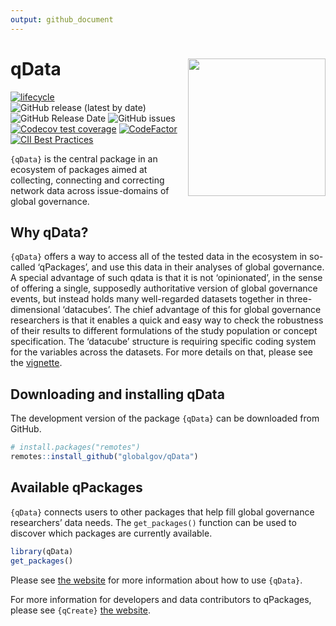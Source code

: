 ```yaml
---
output: github_document
---
```

# qData <img src="man/figures/qdata_hexlogo.png" align="right" width="220"/>

<!-- badges: start -->
[![lifecycle](https://img.shields.io/badge/lifecycle-experimental-orange.svg)](https://www.tidyverse.org/lifecycle/#experimental)
![GitHub release (latest by date)](https://img.shields.io/github/v/release/globalgov/qData)
![GitHub Release Date](https://img.shields.io/github/release-date/globalgov/qData)
![GitHub issues](https://img.shields.io/github/issues-raw/globalgov/qData)
<!-- [![HitCount](http://hits.dwyl.com/globalgov/qData.svg)](http://hits.dwyl.com/globalgov/qData) -->
[![Codecov test coverage](https://codecov.io/gh/globalgov/qData/branch/main/graph/badge.svg)](https://codecov.io/gh/globalgov/qData?branch=main)
[![CodeFactor](https://www.codefactor.io/repository/github/globalgov/qdata/badge)](https://www.codefactor.io/repository/github/globalgov/qdata)
[![CII Best Practices](https://bestpractices.coreinfrastructure.org/projects/4562/badge)](https://bestpractices.coreinfrastructure.org/projects/4562)
<!-- ![GitHub All Releases](https://img.shields.io/github/downloads/jhollway/roctopus/total) -->
<!-- badges: end -->

`{qData}` is the central package in an ecosystem of packages aimed at collecting, connecting and correcting network data across issue-domains of global governance.

## Why qData?

`{qData}` offers a way to access all of the tested data in the ecosystem in so-called 'qPackages',
and use this data in their analyses of global governance.
A special advantage of such qdata is that it is not 'opinionated',
in the sense of offering a single, supposedly authoritative version of global governance events,
but instead holds many well-regarded datasets together in three-dimensional 'datacubes'.
The chief advantage of this for global governance researchers is that it enables
a quick and easy way to check the robustness of their results to different formulations of
the study population or concept specification. The 'datacube' structure is requiring specific 
coding system for the variables across the datasets. 
For more details on that, please see the [vignette](https://globalgov.github.io/qData/articles/user.html).

## Downloading and installing qData

The development version of the package `{qData}` can be downloaded from GitHub. 

```r
# install.packages("remotes")
remotes::install_github("globalgov/qData")
```

## Available qPackages

`{qData}` connects users to other packages that help fill global governance researchers' data needs.
The `get_packages()` function can be used to discover which packages are currently available.

```r
library(qData)
get_packages()
```

Please see [the website](https://globalgov.github.io/qData/) for more information about how to use `{qData}`.

For more information for developers and data contributors to qPackages, please see `{qCreate}` [the website](https://globalgov.github.io/qCreate/).